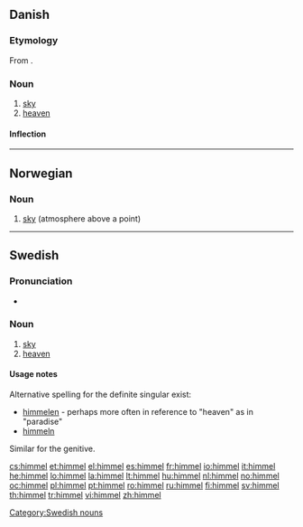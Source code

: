 ==Danish==

===Etymology===

From {{etyl|non|da}} {{term|himinn|lang=non}}.

===Noun===
{{da-noun|stem=himl|en|e|sg-def-2=himmelen}}

# [[sky]]
# [[heaven]]

====Inflection====
{{da-noun-infl|stem=himl|en|e|sg-def-2=himmelen|gen-sg-def-2=himmelens}}

----

==Norwegian==

===Noun===
{{infl|no|noun|g=m}}

# [[sky]] (atmosphere above a point)

{{tbot entry|Norwegian|sky|2008|April|no}}

----

==Swedish==

===Pronunciation===
* {{audio|Sv-himmel.ogg|audio}}

===Noun===
{{infl|sv|noun|g=c}}
{{sv-noun-reg-ar|2=himl}}

# [[sky]]
# [[heaven]]

====Usage notes====
Alternative spelling for the definite singular exist:
*[[himmelen]] - perhaps more often in reference to "heaven" as in "paradise"
*[[himmeln]] 
Similar for the genitive.


[[Category:Swedish nouns]]

[[cs:himmel]]
[[et:himmel]]
[[el:himmel]]
[[es:himmel]]
[[fr:himmel]]
[[io:himmel]]
[[it:himmel]]
[[he:himmel]]
[[lo:himmel]]
[[la:himmel]]
[[lt:himmel]]
[[hu:himmel]]
[[nl:himmel]]
[[no:himmel]]
[[oc:himmel]]
[[pl:himmel]]
[[pt:himmel]]
[[ro:himmel]]
[[ru:himmel]]
[[fi:himmel]]
[[sv:himmel]]
[[th:himmel]]
[[tr:himmel]]
[[vi:himmel]]
[[zh:himmel]]